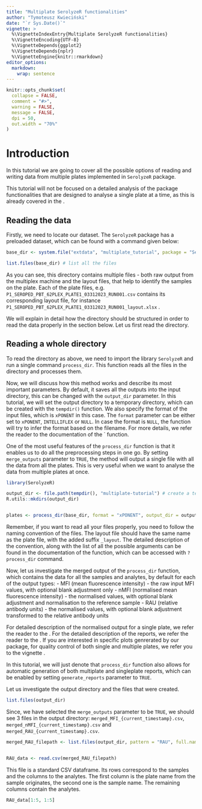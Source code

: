 ```yaml
---
title: "Multiplate SerolyzeR functionalities"
author: "Tymoteusz Kwieciński"
date: "`r Sys.Date()`"
vignette: >
  %\VignetteIndexEntry{Multiplate SerolyzeR functionalities}
  %\VignetteEncoding{UTF-8}
  %\VignetteDepends{ggplot2}
  %\VignetteDepends{nplr}
  %\VignetteEngine{knitr::rmarkdown}
editor_options: 
  markdown: 
    wrap: sentence
---
```


```r
knitr::opts_chunk$set(
  collapse = FALSE,
  comment = "#>",
  warning = FALSE,
  message = FALSE,
  dpi = 50,
  out.width = "70%"
)
```

# Introduction

In this tutorial we are going to cover all the possible options of reading and writing data from multiple plates implemented in `SerolyzeR` package.

This tutorial will not be focused on a detailed analysis of the package functionalities that are designed to analyse a single plate at a time, as this is already covered in the \code{vignette("Basic SerolyzeR functionalities", package="SerolyzeR")}.

## Reading the data

Firstly, we need to locate our dataset.
The `SerolyzeR` package has a preloaded dataset, which can be found with a command given below:

```r
base_dir <- system.file("extdata", "multiplate_tutorial", package = "SerolyzeR", mustWork = TRUE) # get the filepath of the directory containing all the files

list.files(base_dir) # list all the files
```

As you can see, this directory contains multiple files - both raw output from the multiplex machine and the layout files, that help to identify the samples on the plate.
Each of the plate files, e.g.
`P1_SEROPED_PBT_62PLEX_PLATE1_03312023_RUN001.csv` contains its corresponding layout file, for instance `P1_SEROPED_PBT_62PLEX_PLATE1_03312023_RUN001_layout.xlsx` .

We will explain in detail how the directory should be structured in order to read the data properly in the section below.
Let us first read the directory.

## Reading a whole directory

To read the directory as above, we need to import the library `SerolyzeR` and run a single command `process_dir`. This function reads all the files in the directory and processes them.

Now, we will discuss how this method works and describe its most important parameters. 
By default, it saves all the outputs into the input directory, this can be changed with the `output_dir` parameter. In this tutorial, we will set the output directory to a temporary directory, which can be created with the `tempdir()` function.
We also specify the format of the input files, which is `xPONENT` in this case. The `format` parameter can be either set to `xPONENT`, `INTELLIFLEX` or `NULL`. In case the format is `NULL`, the function will try to infer the format based on the filename. For more details, we refer the reader to the documentation of the ` function.

One of the most useful features of the `process_dir` function is that it enables us to do all the preprocessing steps in one go. By setting `merge_outputs` parameter to `TRUE`, the method will output a single file with all the data from all the plates. This is very useful when we want to analyse the data from multiple plates at once.

```r
library(SerolyzeR)

output_dir <- file.path(tempdir(), "multiplate-tutorial") # create a temporary directory to store the output data
R.utils::mkdirs(output_dir)


plates <- process_dir(base_dir, format = "xPONENT", output_dir = output_dir, merge_outputs = TRUE, return_plates = TRUE)
```
Remember, if you want to read all your files properly, you need to follow the naming convention of the files. The layout file should have the same name as the plate file, with the added suffix `_layout`. The detailed description of the convention, along with the list of all the possible arguments can be found in the documentation of the function, which can be accessed with `?process_dir` command.

Now, let us investigate the merged output of the `process_dir` function, which contains the data for all the samples and analytes, by default for each of the output types: 
- MFI (mean fluorescence intensity) - the raw input MFI values, with optional blank adjustment only
- nMFI (normalised mean fluorescence intensity) - the normalised values, with optional blank adjustment and normalisation to the reference sample
- RAU (relative antibody units) - the normalised values, with optional blank adjustment transformed to the relative antibody units


For detailed description of the normalised output for a single plate, we refer the reader to the \code{vignette("Basic SerolyzeR functionalities", package="SerolyzeR")}. For the detailed description of the reports, we refer the reader to the \code{vignette("SerolyzeR HTML reports", package="SerolyzeR")}. If you are interested in specific plots genrerated by our package, for quality control of both single and multiple plates, we refer you to the vignette \code{vignette("SerolyzeR plots")}. 

In this tutorial, we will just denote that `process_dir` function also allows for automatic generation of both multiplate and singleplate reports, which can be enabled by setting `generate_reports` parameter to `TRUE`.


Let us investigate the output directory and the files that were created.

```r
list.files(output_dir)
```
Since, we have selected the `merge_outputs` parameter to be `TRUE`, we should see 3 files in the output directory: `merged_MFI_{current_timestamp}.csv`, `merged_nMFI_{current_timestamp}.csv` and `merged_RAU_{current_timestamp}.csv`. 

```r
merged_RAU_filepath <- list.files(output_dir, pattern = "RAU", full.names = TRUE) # get the exact path to the RAU file


RAU_data <- read.csv(merged_RAU_filepath)
```

This file is a standard CSV dataframe. Its rows correspond to the samples and the columns to the analytes. The first column is the plate name from the sample originates, the second one is the sample name. The remaining columns contain the analytes. 

```r
RAU_data[1:5, 1:5]
```



